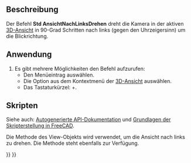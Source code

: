 <languages/>

{{Docnav/de
|[[Std_ViewLeft/de|Ansicht von links]]
|[[Std_ViewRotateRight/de|AnsichtNachRechtsDrehen]]
|[[Std_View_Menu/de|Std Menü Ansicht]]
|IconL=Std_ViewLeft.svg
|IconR=Std_ViewRotateRight.svg
|IconC=Freecad.svg
}}

{{GuiCommand/de
|Name=Std ViewRotateLeft
|Name/de=Std AnsichtNachLinksDrehen
|MenuLocation=Ansicht → Standardansichten → Nach links drehen
|Workbenches=Alle
|Shortcut={{KEY|Umschalten}} + {{KEY|Links}}
|SeeAlso=[[Std_ViewRotateRight/de|Std AnsichtNachRechtsDrehen]]
}}

<span id="Description"></span>
==Beschreibung==

Der Befehl '''Std AnsichtNachLinksDrehen''' dreht die Kamera in der aktiven [[3D_view/de|3D-Ansicht]] in 90-Grad Schritten nach links (gegen den Uhrzeigersinn) um die Blickrichtung.

<span id="Usage"></span>
==Anwendung==

# Es gibt mehrere Möglichkeiten den Befehl aufzurufen:
#* Den Menüeintrag {{MenuCommand|Ansicht → Standardansichten → [[Image:Std_ViewRotateLeft.svg|16px]] Nach links drehen}} auswählen.
#* Die Option {{MenuCommand|Standardansichten → [[Image:Std_ViewRotateLeft.svg|16px]] Nach links drehen}} aus dem Kontextmenü der [[3D_view/de|3D-Ansicht]] auswählen.
#* Das Tastaturkürzel: {{KEY|Shift}}+{{KEY|Links}}.

<span id="Scripting"></span>
==Skripten==

Siehe auch: [https://freecad.github.io/SourceDoc/ Autogenerierte API-Dokumentation] und [[FreeCAD_Scripting_Basics/de|Grundlagen der Skripterstellung in FreeCAD]].

Die Methode {{incode|viewRotateLeft}} des View-Objekts wird verwendet, um die Ansicht nach links zu drehen. Die Methode {{incode|viewRotateRight}} steht ebenfalls zur Verfügung.

{{Code|code=
import FreeCADGui

view = FreeCADGui.ActiveDocument.ActiveView
view.viewRotateLeft()
}}


{{Docnav/de
|[[Std_ViewLeft/de|Ansicht von links]]
|[[Std_ViewRotateRight/de|AnsichtNachRechtsDrehen]]
|[[Std_View_Menu/de|Std Menü Ansicht]]
|IconL=Std_ViewLeft.svg
|IconR=Std_ViewRotateRight.svg
|IconC=Freecad.svg
}}

{{Std_Base_navi{{#translation:}}}}
{{Userdocnavi{{#translation:}}}}